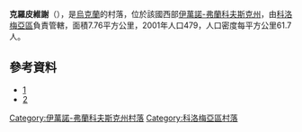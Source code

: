 {{coord|48|26|25|N|25|5|45|E|scale:30000|display=title}}

'''克羅皮維謝'''（{{lang-uk|Кропивище}}），是[[烏克蘭|烏克蘭]]的村落，位於該國西部[[伊萬諾-弗蘭科夫斯克州|伊萬諾-弗蘭科夫斯克州]]，由[[科洛梅亞區|科洛梅亞區]]負責管轄，面積7.76平方公里，2001年人口479，人口密度每平方公里61.7人。

==參考資料==
* [https://web.archive.org/web/20090204005257/http://worsten.org/ukrainio/stanislav/kolomyja.htm]
* [http://www.litforum.org/Bratu_vogny-A5-2003H.doc]{{dead link|date=2017年11月 |bot=InternetArchiveBot |fix-attempted=yes }}

{{DEFAULTSORT:Кропивище}}
[[Category:伊萬諾-弗蘭科夫斯克州村落|Category:伊萬諾-弗蘭科夫斯克州村落]]
[[Category:科洛梅亞區村落|Category:科洛梅亞區村落]]


{{IvanoFrankivsk-geo-stub}}